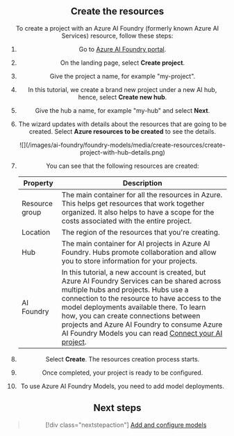 ---
---


<Header />

## Create the resources

To create a project with an Azure AI Foundry (formerly known Azure AI Services) resource, follow these steps:

1. Go to [Azure AI Foundry portal](https://ai.azure.com/?cid=learnDocs).

2. On the landing page, select **Create project**.

3. Give the project a name, for example "my-project".

4. In this tutorial, we create a brand new project under a new AI hub, hence, select **Create new hub**.

5. Give the hub a name, for example "my-hub" and select **Next**.

6. The wizard updates with details about the resources that are going to be created. Select **Azure resources to be created** to see the details.

    <Frame>
        ![](/images/ai-foundry/foundry-models/media/create-resources/create-project-with-hub-details.png)
    </Frame>

7. You can see that the following resources are created:

    | Property       | Description |
    | -------------- | ----------- |
    | Resource group | The main container for all the resources in Azure. This helps get resources that work together organized. It also helps to have a scope for the costs associated with the entire project. |
    | Location       | The region of the resources that you're creating. |
    | Hub            | The main container for AI projects in Azure AI Foundry. Hubs promote collaboration and allow you to store information for your projects. |
    | AI Foundry    | In this tutorial, a new account is created, but Azure AI Foundry Services can be shared across multiple hubs and projects. Hubs use a connection to the resource to have access to the model deployments available there. To learn how, you can create connections between projects and Azure AI Foundry to consume Azure AI Foundry Models you can read [Connect your AI project](../../how-to/configure-project-connection). |

8. Select **Create**. The resources creation process starts. 

9. Once completed, your project is ready to be configured.

10. To use Azure AI Foundry Models, you need to add model deployments.

## Next steps

> [!div class="nextstepaction"]
> [Add and configure models](../../how-to/create-model-deployments)
